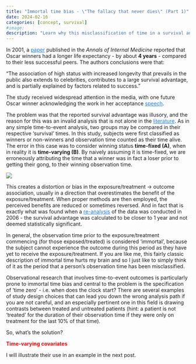 ```yaml
---
title: "Immortal time bias - \"The fallacy that never dies\" (Part 1)"
date: 2024-02-16
categories: [concept, survival]
#image: 
description: "Learn why this misclassification of time in a survival analysis can seriously bias your results."
---
```


In 2001, a [paper](https://pubmed.ncbi.nlm.nih.gov/11352696/ "https://pubmed.ncbi.nlm.nih.gov/11352696/"){style="color: #1f7de6"} published in the *Annals of Internal Medicine* reported that Oscar winners had a longer life expectancy - by about **4 years** - compared to their less successful peers. The authors conclusions were that:

"The association of high status with increased longevity that prevails in the public also extends to celebrities, contributes to a large survival advantage, and is partially explained by factors related to success."

The study received widespread attention in the media, with one future Oscar winner acknowledging the work in her acceptance [speech](https://www.thecut.com/2015/02/oscar-winners-really-live-longer.html "https://www.thecut.com/2015/02/oscar-winners-really-live-longer.html"){style="color: #1f7de6"}.

The problem was that the reported survival advantage was illusory, and the reason for this was an invalid analysis that is not alone in the [literature](https://pubmed.ncbi.nlm.nih.gov/17252614/ "https://pubmed.ncbi.nlm.nih.gov/17252614/"){style="color: #1f7de6"}. As in any simple time-to-event analysis, two groups may be compared in their respective 'survival' times. In this study, subjects were first classified as winners or non-winners and observation time counted as their time alive. The error in this case was to consider winning status **time-fixed (A)**, when in reality it is **time-varying (B)**. By naively assuming it is time-fixed, we are erroneously attributing the time that a winner was in fact a loser prior to getting their gong, to their winning observation time.

![](images/immortal_time_bias.png)

This creates a distortion or bias in the exposure/treatment -\> outcome association, usually in a direction that overestimates the benefit of the exposure/treatment. When proper methods are then employed, the perceived benefits are reduced or sometimes reversed. And in fact that is exactly what was found when a [re-analysis](https://pubmed.ncbi.nlm.nih.gov/16954361/ "https://pubmed.ncbi.nlm.nih.gov/16954361/"){style="color: #1f7de6"} of the data was conducted in 2006 - the survival advantage was calculated to be closer to 1 year and not deemed statistically significant.

In general, the observation time prior to the exposure/treatment commencing (for those exposed/treated) is considered 'immortal', because the subject cannot experience the outcome during this period as they have yet to receive the exposure/treatment. If you are like me, this fairly classic description of immortal time hurts my brain and so I just like to simply think of it as the period that a person's observation time has been misclassified.

Observational research that involves time-to-event outcomes is particularly prone to immortal time bias and central to the problem is the specification of 'time zero' - i.e. when does the clock start? There are several examples of study design choices that can lead you down the wrong analysis path if you are not careful, and an especially pertinent one in this field is drawing contrasts between treated and untreated patients (hint: a patient is not 'treated' for the duration of their observation time if they were only on treatment for the last 10% of that time).

So, what's the solution?

<FONT COLOR = red>**Time-varying covariates**</FONT>

I will illustrate their use in an example in the next post.
